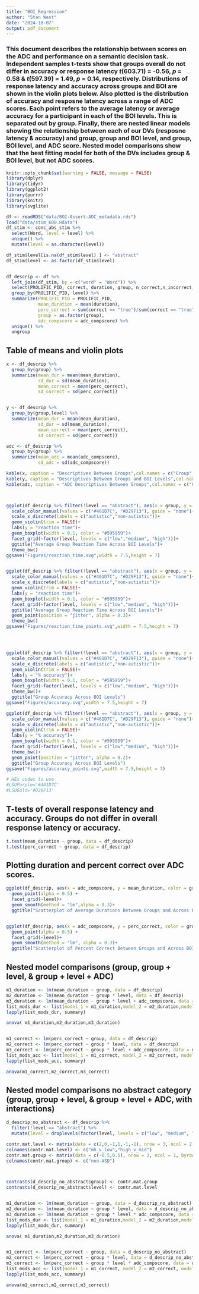 ```yaml
---
title: "BOI_Regression"
author: "Stan West"
date: "2024-10-07"
output: pdf_document
---
```



### This document describes the relationship between scores on the ADC and performance on a semantic decision task. Independent samples t-tests show that groups overall do not differ in accuracy or response latency *t*(603.71) = -0.56, *p* = 0.58 & *t*(597.39) = 1.49, *p* = 0.14, respectively. Distributions of response latency and accuracy across groups and BOI are shown in the violin plots below. Also plotted is the distribution of accuracy and resposne latency across a range of ADC scores. Each point refers to the average latency or average accuracy for a participant in each of the BOI levels. This is separated out by group. Finally, there are nested linear models showing the relationship between each of our DVs (resposne latency & accuracy) and group, group and BOI level, and group, BOI level, and ADC score. Nested model comparisons show that the best fitting model for both of the DVs includes group & BOI level, but not ADC scores. 



```r
knitr::opts_chunk$set(warning = FALSE, message = FALSE) 
library(dplyr)
library(tidyr)
library(ggplot2)
library(purrr)
library(knitr)
library(svglite)

df <- readRDS("data/BOI-Assert-ADC_metadata.rds")
load("data/stim_600.Rdata")
df_stim <- conc_abs_stim %>%
  select(Word, level = level) %>%
  unique() %>%
  mutate(level = as.character(level))

df_stim$level[is.na(df_stim$level) ] <- "abstract"
df_stim$level <- as.factor(df_stim$level)



```



```r
df_descrip <- df %>%
  left_join(df_stim, by = c("word" = "Word")) %>%
  select(PROLIFIC_PID, correct, duration, group, n_correct,n_incorrect, level,adc_compscore) %>%
  group_by(PROLIFIC_PID, level) %>%
  summarize(PROLIFIC_PID = PROLIFIC_PID, 
            mean_duration = mean(duration),
            perc_correct = sum(correct == "true")/sum(correct == "true" | correct == "false"),
            group = as.factor(group),
            adc_compscore = adc_compscore) %>%
  unique() %>%
  ungroup


```


## Table of means and violin plots 

```r

x <- df_descrip %>%
  group_by(group) %>%
  summarize(mean_dur = mean(mean_duration),
            sd_dur = sd(mean_duration),
            mean_correct = mean(perc_correct),
            sd_correct = sd(perc_correct))


y <- df_descrip %>%
  group_by(group,level) %>%
  summarize(mean_dur = mean(mean_duration),
            sd_dur = sd(mean_duration),
            mean_correct = mean(perc_correct),
            sd_correct = sd(perc_correct))

adc <- df_descrip %>%
  group_by(group) %>%
  summarize(mean_adc = mean(adc_compscore),
            sd_adc = sd(adc_compscore))

kable(x, caption = "Descriptives Between Groups",col.names = c("Group", "Mean Duration","SD Duration", "Average Percent Correct", "SD Percent Correct"))
kable(y, caption = "Descriptives Between Groups and BOI Levels",col.names = c("Group","Level", "Mean Duration","SD Duration", "Average Percent Correct", "SD Percent Correct"))
kable(adc, caption = "ADC Descriptives Between Groups",col.names = c("Group", "Mean ADC","SD ADC"))



ggplot(df_descrip %>% filter(!level == "abstract"), aes(x = group, y = mean_duration, color = group))+
  scale_color_manual(values = c("#461D7C", "#D29F13"), guide = "none")+
  scale_x_discrete(labels = c("autistic","non-autistic"))+
  geom_violin(trim = FALSE)+
  labs(y = "reaction time")+
  geom_boxplot(width = 0.1, color = "#595959")+
  facet_grid(~factor(level, levels = c("low","medium", "high")))+
  ggtitle("Average Group Reaction Time Across BOI Levels")+
  theme_bw()
ggsave("Figures/reaction_time.svg",width = 7.5,height = 7)


ggplot(df_descrip %>% filter(!level == "abstract"), aes(x = group, y = mean_duration, color = group))+
  scale_color_manual(values = c("#461D7C", "#D29F13"), guide = "none")+
  scale_x_discrete(labels = c("autistic","non-autistic"))+
  geom_violin(trim = FALSE)+
  labs(y = "reaction time")+
  geom_boxplot(width = 0.1, color = "#595959")+
  facet_grid(~factor(level, levels = c("low","medium", "high")))+
  ggtitle("Average Group Reaction Time Across BOI Levels")+
  geom_point(position = "jitter", alpha = 0.3)+
  theme_bw()
ggsave("Figures/reaction_time_points.svg",width = 7.5,height = 7)




ggplot(df_descrip %>% filter(!level == "abstract"), aes(x = group, y = perc_correct, color = group))+
  scale_color_manual(values = c("#461D7C", "#D29F13"), guide = "none")+
  scale_x_discrete(labels = c("autistic","non-autistic"))+
  geom_violin(trim = FALSE)+
  labs(y = "% accuracy")+
  geom_boxplot(width = 0.1, color = "#595959")+
  facet_grid(~factor(level, levels = c("low","medium", "high")))+
  theme_bw()+
  ggtitle("Group Accuracy Across BOI Levels")
ggsave("Figures/accuracy.svg",width = 7.5,height = 7)

ggplot(df_descrip %>% filter(!level == "abstract"), aes(x = group, y = perc_correct, color = group))+
  scale_color_manual(values = c("#461D7C", "#D29F13"), guide = "none")+
  scale_x_discrete(labels = c("autistic","non-autistic"))+
  geom_violin(trim = FALSE)+
  labs(y = "% accuracy")+
  geom_boxplot(width = 0.1, color = "#595959")+
  facet_grid(~factor(level, levels = c("low","medium", "high")))+
  theme_bw()+
  geom_point(position = "jitter", alpha = 0.2)+
  ggtitle("Group Accuracy Across BOI Levels")
ggsave("Figures/accuracy_points.svg",width = 7.5,height = 7)

# HEx codes to use
#LSUPurple='#461D7C'
#LSUGold='#D29F13'


```


## T-tests of overall response latency and accuracy. Groups do not differ in overall response latency or accuracy.

```r
t.test(mean_duration ~ group, data = df_descrip)
t.test(perc_correct ~ group, data = df_descrip)

```


## Plotting duration and percent correct over ADC scores.

```r

ggplot(df_descrip, aes(x = adc_compscore, y = mean_duration, color = group))+
  geom_point(alpha = 0.5) +
  facet_grid(~level)+
  geom_smooth(method = "lm",alpha = 0.3)+
  ggtitle("Scatterplot of Average Durations Between Groups and Across BOI")


ggplot(df_descrip, aes(x = adc_compscore, y = perc_correct, color = group))+
  geom_point(alpha = 0.5) +
  facet_grid(~level)+
  geom_smooth(method = "lm", alpha = 0.3)+
  ggtitle("Scatterplot of Percent Correct Between Groups and Across BOI")

```


## Nested model comparisons (group, group + level, & group + level + ADC)

```r
m1_duration <- lm(mean_duration ~ group, data = df_descrip)
m2_duration <- lm(mean_duration ~ group * level, data = df_descrip)
m3_duration <- lm(mean_duration ~ group * level + adc_compscore, data = df_descrip)
list_mods_dur <- list(model_1 = m1_duration,model_2 = m2_duration,model_3 = m3_duration)
lapply(list_mods_dur, summary)

anova( m1_duration,m2_duration,m3_duration)


m1_correct <- lm(perc_correct ~ group, data = df_descrip)
m2_correct <- lm(perc_correct ~ group * level, data = df_descrip)
m3_correct <- lm(perc_correct ~ group * level + adc_compscore, data = df_descrip)
list_mods_acc <- list(model_1 = m1_correct, model_2 = m2_correct, model_3 = m3_correct)
lapply(list_mods_acc, summary)

anova(m1_correct,m2_correct,m3_correct)


```




## Nested model comparisons no abstract category (group, group + level, & group + level + ADC, with interactions)

```r

d_descrip_no_abstract <- df_descrip %>%
  filter(!level == "abstract") %>%
  mutate(level = droplevels(factor(level, levels = c("low", "medium", "high"), labels = c("low", "mid", "high"))))

contr.mat.level <- matrix(data = c(2,0,-1,1,-1,-1), nrow = 3, ncol = 2, byrow = T,)
colnames(contr.mat.level) <- c("mh_v_low","high_v_mid")
contr.mat.group <- matrix(data = c(-0.5,0.5), nrow = 2, ncol = 1, byrow = T,)
colnames(contr.mat.group) <- c("non-ASD")



contrasts(d_descrip_no_abstract$group) <- contr.mat.group
contrasts(d_descrip_no_abstract$level) <- contr.mat.level


m1_duration <- lm(mean_duration ~ group, data = d_descrip_no_abstract)
m2_duration <- lm(mean_duration ~ group * level, data = d_descrip_no_abstract)
m3_duration <- lm(mean_duration ~ group * level * adc_compscore, data = d_descrip_no_abstract)
list_mods_dur <- list(model_1 = m1_duration,model_2 = m2_duration,model_3 = m3_duration)
lapply(list_mods_dur, summary)

anova( m1_duration,m2_duration,m3_duration)


m1_correct <- lm(perc_correct ~ group, data = d_descrip_no_abstract)
m2_correct <- lm(perc_correct ~ group * level, data = d_descrip_no_abstract)
m3_correct <- lm(perc_correct ~ group * level * adc_compscore, data = d_descrip_no_abstract)
list_mods_acc <- list(model_1 = m1_correct, model_2 = m2_correct, model_3 = m3_correct)
lapply(list_mods_acc, summary)

anova(m1_correct,m2_correct,m3_correct)


```


